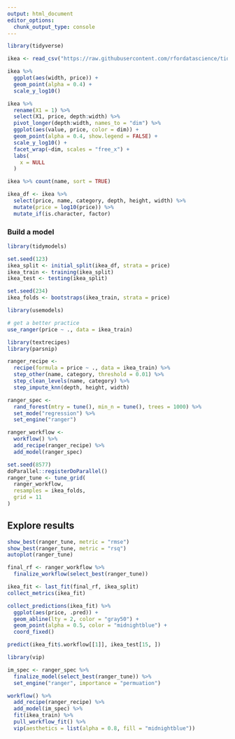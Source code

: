 ```yaml
---
output: html_document
editor_options: 
  chunk_output_type: console
---
```

```r
library(tidyverse)

ikea <- read_csv("https://raw.githubusercontent.com/rfordatascience/tidytuesday/master/data/2020/2020-11-03/ikea.csv")
```

```r
ikea %>% 
  ggplot(aes(width, price)) +
  geom_point(alpha = 0.4) +
  scale_y_log10()

ikea %>% 
  rename(X1 = 1) %>% 
  select(X1, price, depth:width) %>% 
  pivot_longer(depth:width, names_to = "dim") %>% 
  ggplot(aes(value, price, color = dim)) +
  geom_point(alpha = 0.4, show.legend = FALSE) +
  scale_y_log10() +
  facet_wrap(~dim, scales = "free_x") +
  labs(
    x = NULL
  )
```

```r
ikea %>% count(name, sort = TRUE)

ikea_df <- ikea %>% 
  select(price, name, category, depth, height, width) %>% 
  mutate(price = log10(price)) %>% 
  mutate_if(is.character, factor)
```
### Build a model
```r
library(tidymodels)

set.seed(123)
ikea_split <- initial_split(ikea_df, strata = price)
ikea_train <- training(ikea_split)
ikea_test <- testing(ikea_split)

set.seed(234)
ikea_folds <- bootstraps(ikea_train, strata = price)
```

```r
library(usemodels)

# get a better practice
use_ranger(price ~ ., data = ikea_train)
```

```r
library(textrecipes)
library(parsnip)

ranger_recipe <- 
  recipe(formula = price ~ ., data = ikea_train) %>% 
  step_other(name, category, threshold = 0.01) %>% 
  step_clean_levels(name, category) %>% 
  step_impute_knn(depth, height, width)

ranger_spec <- 
  rand_forest(mtry = tune(), min_n = tune(), trees = 1000) %>% 
  set_mode("regression") %>% 
  set_engine("ranger")

ranger_workflow <- 
  workflow() %>% 
  add_recipe(ranger_recipe) %>% 
  add_model(ranger_spec)

set.seed(8577)
doParallel::registerDoParallel()
ranger_tune <- tune_grid(
  ranger_workflow,
  resamples = ikea_folds,
  grid = 11
)
```
## Explore results
```r
show_best(ranger_tune, metric = "rmse")
show_best(ranger_tune, metric = "rsq")
autoplot(ranger_tune)
```

```r
final_rf <- ranger_workflow %>% 
  finalize_workflow(select_best(ranger_tune))

ikea_fit <- last_fit(final_rf, ikea_split)
collect_metrics(ikea_fit)
```

```r
collect_predictions(ikea_fit) %>% 
  ggplot(aes(price, .pred)) +
  geom_abline(lty = 2, color = "gray50") +
  geom_point(alpha = 0.5, color = "midnightblue") +
  coord_fixed()
```

```r
predict(ikea_fit$.workflow[[1]], ikea_test[15, ])
```

```r
library(vip)

im_spec <- ranger_spec %>% 
  finalize_model(select_best(ranger_tune)) %>% 
  set_engine("ranger", importance = "permuation")

workflow() %>% 
  add_recipe(ranger_recipe) %>% 
  add_model(im_spec) %>% 
  fit(ikea_train) %>% 
  pull_workflow_fit() %>% 
  vip(aesthetics = list(alpha = 0.8, fill = "midnightblue"))

```































